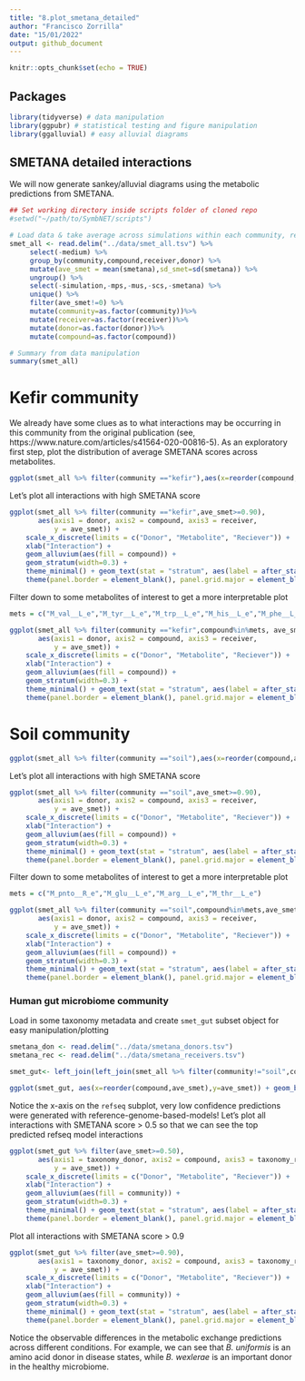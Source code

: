 ```yaml
---
title: "8.plot_smetana_detailed"
author: "Francisco Zorrilla"
date: "15/01/2022"
output: github_document
---
```


```r
knitr::opts_chunk$set(echo = TRUE)
```

## Packages

```r
library(tidyverse) # data manipulation
library(ggpubr) # statistical testing and figure manipulation
library(ggalluvial) # easy alluvial diagrams
```

## SMETANA detailed interactions

We will now generate sankey/alluvial diagrams using the metabolic predictions from SMETANA.

```r
## Set working directory inside scripts folder of cloned repo
#setwd("~/path/to/SymbNET/scripts")

# Load data & take average across simulations within each community, remember to unzip smet_all.tsv.gz!
smet_all <- read.delim("../data/smet_all.tsv") %>% 
     select(-medium) %>% 
     group_by(community,compound,receiver,donor) %>% 
     mutate(ave_smet = mean(smetana),sd_smet=sd(smetana)) %>%
     ungroup() %>%
     select(-simulation,-mps,-mus,-scs,-smetana) %>%
     unique() %>%
     filter(ave_smet!=0) %>%
     mutate(community=as.factor(community))%>%
     mutate(receiver=as.factor(receiver))%>%
     mutate(donor=as.factor(donor))%>%
     mutate(compound=as.factor(compound))

# Summary from data manipulation
summary(smet_all)
```

# Kefir community

We already have some clues as to what interactions may be occurring in this community from the original publication (see, https://www.nature.com/articles/s41564-020-00816-5). As an exploratory first step, plot the distribution of average SMETANA scores across metabolites.

```r
ggplot(smet_all %>% filter(community =="kefir"),aes(x=reorder(compound,ave_smet),y=ave_smet)) + geom_boxplot() + coord_flip()
```

Let's plot all interactions with high SMETANA score

```r
ggplot(smet_all %>% filter(community =="kefir",ave_smet>=0.90),
       aes(axis1 = donor, axis2 = compound, axis3 = receiver,
           y = ave_smet)) +
    scale_x_discrete(limits = c("Donor", "Metabolite", "Reciever")) +
    xlab("Interaction") +
    geom_alluvium(aes(fill = compound)) +
    geom_stratum(width=0.3) +
    theme_minimal() + geom_text(stat = "stratum", aes(label = after_stat(stratum)),min.y=0.2)+theme_bw() + 
    theme(panel.border = element_blank(), panel.grid.major = element_blank(),panel.grid.minor = element_blank(), axis.line = element_line(colour = "black"),axis.line.y = element_blank(),axis.ticks.y = element_blank(),axis.text.y = element_blank(),axis.title.y = element_blank(),axis.line.x = element_blank(),axis.ticks.x = element_blank())
```

Filter down to some metabolites of interest to get a more interpretable plot

```r
mets = c("M_val__L_e","M_tyr__L_e","M_trp__L_e","M_his__L_e","M_phe__L_e","M_fol_e")

ggplot(smet_all %>% filter(community =="kefir",compound%in%mets, ave_smet>=0.90),
       aes(axis1 = donor, axis2 = compound, axis3 = receiver,
           y = ave_smet)) +
    scale_x_discrete(limits = c("Donor", "Metabolite", "Reciever")) +
    xlab("Interaction") +
    geom_alluvium(aes(fill = compound)) +
    geom_stratum(width=0.3) +
    theme_minimal() + geom_text(stat = "stratum", aes(label = after_stat(stratum)),min.y=0.2)+theme_bw() + 
    theme(panel.border = element_blank(), panel.grid.major = element_blank(),panel.grid.minor = element_blank(), axis.line = element_line(colour = "black"),axis.line.y = element_blank(),axis.ticks.y = element_blank(),axis.text.y = element_blank(),axis.title.y = element_blank(),axis.line.x = element_blank(),axis.ticks.x = element_blank())
```

# Soil community

```r
ggplot(smet_all %>% filter(community =="soil"),aes(x=reorder(compound,ave_smet),y=ave_smet)) + geom_boxplot() + coord_flip()
```

Let's plot all interactions with high SMETANA score

```r
ggplot(smet_all %>% filter(community =="soil",ave_smet>=0.90),
       aes(axis1 = donor, axis2 = compound, axis3 = receiver,
           y = ave_smet)) +
    scale_x_discrete(limits = c("Donor", "Metabolite", "Reciever")) +
    xlab("Interaction") +
    geom_alluvium(aes(fill = compound)) +
    geom_stratum(width=0.3) +
    theme_minimal() + geom_text(stat = "stratum", aes(label = after_stat(stratum)),min.y=0.2)+theme_bw() + 
    theme(panel.border = element_blank(), panel.grid.major = element_blank(),panel.grid.minor = element_blank(), axis.line = element_line(colour = "black"),axis.line.y = element_blank(),axis.ticks.y = element_blank(),axis.text.y = element_blank(),axis.title.y = element_blank(),axis.line.x = element_blank(),axis.ticks.x = element_blank())
```

Filter down to some metabolites of interest to get a more interpretable plot

```r
mets = c("M_pnto__R_e","M_glu__L_e","M_arg__L_e","M_thr__L_e")

ggplot(smet_all %>% filter(community =="soil",compound%in%mets,ave_smet>=0.90),
       aes(axis1 = donor, axis2 = compound, axis3 = receiver,
           y = ave_smet)) +
    scale_x_discrete(limits = c("Donor", "Metabolite", "Reciever")) +
    xlab("Interaction") +
    geom_alluvium(aes(fill = compound)) +
    geom_stratum(width=0.3) +
    theme_minimal() + geom_text(stat = "stratum", aes(label = after_stat(stratum)),min.y=0.2)+theme_bw() + 
    theme(panel.border = element_blank(), panel.grid.major = element_blank(),panel.grid.minor = element_blank(), axis.line = element_line(colour = "black"),axis.line.y = element_blank(),axis.ticks.y = element_blank(),axis.text.y = element_blank(),axis.title.y = element_blank(),axis.line.x = element_blank(),axis.ticks.x = element_blank())

```

### Human gut microbiome community

Load in some taxonomy metadata and create `smet_gut` subset object for easy manipulation/plotting

```r
smetana_don <- read.delim("../data/smetana_donors.tsv")
smetana_rec <- read.delim("../data/smetana_receivers.tsv")

smet_gut<- left_join(left_join(smet_all %>% filter(community!="soil",community!="kefir"),smetana_don,by="donor"),smetana_rec,by="receiver")
```

```r
ggplot(smet_gut, aes(x=reorder(compound,ave_smet),y=ave_smet)) + geom_boxplot() + facet_wrap(~community,scales="free") + coord_flip()
```

Notice the x-axis on the `refseq` subplot, very low confidence predictions were generated with reference-genome-based-models!
Let's plot all interactions with SMETANA score > 0.5 so that we can see the top predicted refseq model interactions

```r
ggplot(smet_gut %>% filter(ave_smet>=0.50),
       aes(axis1 = taxonomy_donor, axis2 = compound, axis3 = taxonomy_receiver,
           y = ave_smet)) +
    scale_x_discrete(limits = c("Donor", "Metabolite", "Reciever")) +
    xlab("Interaction") +
    geom_alluvium(aes(fill = community)) +
    geom_stratum(width=0.3) +
    theme_minimal() + geom_text(stat = "stratum", aes(label = after_stat(stratum)),min.y=0.2)+theme_bw() + 
    theme(panel.border = element_blank(), panel.grid.major = element_blank(),panel.grid.minor = element_blank(), axis.line = element_line(colour = "black"),axis.line.y = element_blank(),axis.ticks.y = element_blank(),axis.text.y = element_blank(),axis.title.y = element_blank(),axis.line.x = element_blank(),axis.ticks.x = element_blank())
```

Plot all interactions with SMETANA score > 0.9

```r
ggplot(smet_gut %>% filter(ave_smet>=0.90),
       aes(axis1 = taxonomy_donor, axis2 = compound, axis3 = taxonomy_receiver,
           y = ave_smet)) +
    scale_x_discrete(limits = c("Donor", "Metabolite", "Reciever")) +
    xlab("Interaction") +
    geom_alluvium(aes(fill = community)) +
    geom_stratum(width=0.3) +
    theme_minimal() + geom_text(stat = "stratum", aes(label = after_stat(stratum)),min.y=0.2)+theme_bw() + 
    theme(panel.border = element_blank(), panel.grid.major = element_blank(),panel.grid.minor = element_blank(), axis.line = element_line(colour = "black"),axis.line.y = element_blank(),axis.ticks.y = element_blank(),axis.text.y = element_blank(),axis.title.y = element_blank(),axis.line.x = element_blank(),axis.ticks.x = element_blank())
```

Notice the observable differences in the metabolic exchange predictions across different conditions. For example, we can see that *B. uniformis* is an amino acid donor in disease states, while *B. wexlerae* is an important donor in the healthy microbiome.
